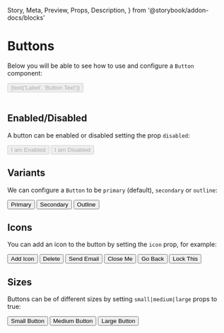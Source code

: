   Story,
  Meta,
  Preview,
  Props,
  Description,
} from '@storybook/addon-docs/blocks'

<Meta
  title="Base Components/Button"
  component={Button}
  decorators={[withKnobs]}
/>

# Buttons

Below you will be able to see how to use and configure a `Button` component:

<Story name="Default Button">
  <Button
    disabled={boolean('Disabled', false)}
    small={boolean('Small', false)}
    medium={boolean('Medium', false)}
    large={boolean('Large', false)}
    hasText={boolean('Has Text?', true)}
    variant={text('Variant', 'primary')}
    icon={text('Icon', '')}
    onClick={action('onClick')}
  >
    {text('Label', 'Button Text')}
  </Button>
</Story>

<br />
<br />

## Enabled/Disabled

A button can be enabled or disabled setting the prop `disabled`:

<Preview>
  <Story name="Enabled Button">
    <Button disabled={false}>I am Enabled</Button>
  </Story>
  <Story name="Disabled Button">
    <Button disabled={true}>I am Disabled</Button>
  </Story>
</Preview>

## Variants

We can configure a `Button` to be `primary` (default), `secondary` or `outline`:

<Preview>
  <Story name="Primary">
    <Button variant={'primary'}>Primary</Button>
  </Story>
  <Story name="Secondary">
    <Button variant={'secondary'}>Secondary</Button>
  </Story>
  <Story name="Outline">
    <Button variant={'outline'}>Outline</Button>
  </Story>
</Preview>

## Icons

You can add an icon to the button by setting the `icon` prop, for example:

<Preview>
  <Story name="With Icon">
    <Button icon={'add'}>Add Icon</Button>
  </Story>
  <Button icon={'delete'}>Delete</Button>
  <Button icon={'email'}>Send Email</Button>
  <Button icon={'close'}>Close Me</Button>
  <Button icon={'arrow-back'}>Go Back</Button>
  <Button icon={'lock'}>Lock This</Button>
</Preview>

## Sizes

Buttons can be of different sizes by setting `small|medium|large` props to true:

<Preview>
  <Story name="Sizes">
    <Button small={true}>Small Button</Button>
  </Story>
  <Button medium={true}>Medium Button</Button>
  <Button large={true}>Large Button</Button>
</Preview>
